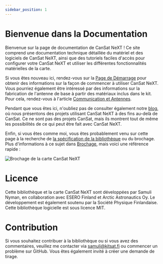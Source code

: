 ```yaml
---
sidebar_position: 1
---
```


# Bienvenue dans la Documentation

Bienvenue sur la page de documentation de CanSat NeXT ! Ce site comprend une documentation technique détaillée du matériel et des logiciels de CanSat NeXT, ainsi que des tutoriels faciles d'accès pour configurer votre CanSat NeXT et utiliser les différentes fonctionnalités matérielles de la carte.

Si vous êtes nouveau ici, rendez-vous sur la [Page de Démarrage](./course/course.md) pour obtenir des informations sur la façon de commencer à utiliser CanSat NeXT. Vous pourriez également être intéressé par des informations sur la fabrication de l'antenne de base à partir des matériaux inclus dans le kit. Pour cela, rendez-vous à l'article [Communication et Antennes](./CanSat-hardware/communication).

Pendant que vous êtes ici, n'oubliez pas de consulter également notre [blog](./../blog/), où nous présentons des projets utilisant CanSat NeXT à des fins au-delà de CanSat. Ce ne sont pas des projets CanSat, mais ils montrent tout de même les possibilités de ce qui peut être fait avec CanSat NeXT.

Enfin, si vous êtes comme moi, vous êtes probablement venu sur cette page à la recherche de [la spécification de la bibliothèque](./CanSat-software/library_specification) ou du brochage. Plus d'informations à ce sujet dans [Brochage](./CanSat-hardware/pin_out), mais voici une référence rapide :

![Brochage de la carte CanSat NeXT](./CanSat-hardware/img/pinout.png)

# Licence

Cette bibliothèque et la carte CanSat NeXT sont développées par Samuli Nyman, en collaboration avec ESERO Finland et Arctic Astronautics Oy. Le développement est également soutenu par la Société Physique Finlandaise. Cette bibliothèque logicielle est sous licence MIT.

# Contribution

Si vous souhaitez contribuer à la bibliothèque ou si vous avez des commentaires, veuillez me contacter via samuli@kitsat.fi ou commencer un problème sur GitHub. Vous êtes également invité à créer une demande de tirage.